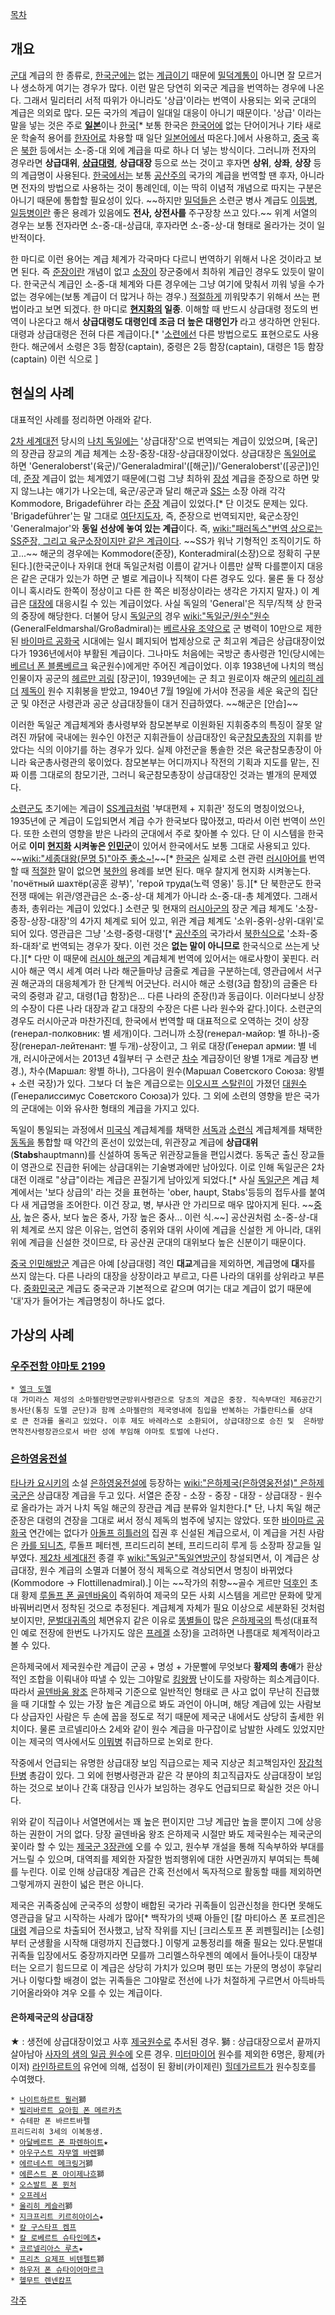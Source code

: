 [[목차]]

== 개요 ==
[[군대]] 계급의 한 종류로, [[한국군]]에는 없는 [[계급]]이기 때문에 [[밀덕]]계통이 아니면 잘 모르거나 생소하게 여기는 경우가 많다. 이런 말은 당연히 외국군 계급을 번역하는 경우에 나온다. 그래서 밀리터리 서적 따위가 아니라도 '상급'이라는 번역이 사용되는 외국 군대의 계급은 의외로 많다. 모든 국가의 계급이 일대일 대응이 아니기 때문이다. '상급' 이라는 말을 넣는 것은 주로 '''[[일본]]'''이나 [[한국]][* 보통 한국은 [[한국어]]에 없는 단어이거나 기타 새로운 학술적 용어를 [[한자]]어로 차용할 때 일단 [[일본어]]에서 따온다.]에서 사용하고, [[중국]] 혹은 [[북한]] 등에서는 소-중-대 외에 계급을 따로 하나 더 넣는 방식이다. 그러니까 전자의 경우라면 '''상급대위''', '''[[상급대령]]''', '''상급대장''' 등으로 쓰는 것이고 후자면 '''상위''', '''상좌''', '''상장''' 등의 계급명이 사용된다.  [[한국]]에서는 보통 [[공산주의]] 국가의 계급을 번역할 땐 후자, 아니라면 전자의 방법으로 사용하는 것이 통례인데, 이는 딱히 이념적 개념으로 따지는 구분은 아니기 때문에 통합할 필요성이 있다. ~~하지만 [[밀덕]]들은 소련군 병사 계급도 [[이등병]], [[일등병]]이란 좋은 용례가 있음에도 '''전사, 상전사를''' 주구장창 쓰고 있다.~~ 위계 서열의 경우는 보통 전자라면 소-중-대-상급대, 후자라면 소-중-상-대 형태로 올라가는 것이 일반적이다.

한 마디로 이런 용어는 계급 체계가 각국마다 다르니 번역하기 위해서 나온 것이라고 보면 된다. 즉 [[준장]]이란 개념이 없고 [[소장]]이 장군중에서 최하위 계급인 경우도 있듯이 말이다. 한국군식 계급인 소-중-대 체계와 다른 경우에는 그냥 여기에 맞춰서 끼워 넣을 수가 없는 경우에는(보통 계급이 더 많거나 하는 경우.) [[적절]]하게 끼워맞추기 위해서 쓰는 편법이라고 보면 되겠다. 한 마디로 '''[[현지화]]의 일종'''. 이해할 때 반드시 상급대령 정도의 번역이 나온다고 해서 '''상급대령도 대령인데 조금 더 높은 대령인가''' 라고 생각하면 안된다. 대령과 상급대령은 전혀 다른 계급이다.[* '[[소련]]에선 다른 방법으로도 표현으로도 사용한다. 해군에서 소령은 3등 함장(captain), 중령은 2등 함장(captain), 대령은 1등 함장(captain) 이런 식으로 ]
== 현실의 사례 ==
대표적인 사례를 정리하면 아래와 같다.

[[2차 세계대전]] 당시의 [[나치 독일]]에는 '상급대장'으로 번역되는 계급이 있었으며, [육군]의 장관급 장교의 계급 체계는 소장-중장-대장-상급대장이었다. 상급대장은 [[독일어]]로 하면 'Generaloberst'(육군)/'Generaladmiral'([해군])/'Generaloberst'([공군])인데, [[준장]] 계급이 없는 체계였기 때문에(그럼 그냥 최하위 [[장성]] 계급을 준장으로 하면 맞지 않느냐는 얘기가 나오는데, 육군/공군과 달리 해군과 [[SS]]는 소장 아래 각각 Kommodore, Brigadeführer 라는 [[준장]] 계급이 있었다.[* 단 이것도 문제는 있다. 'Brigadeführer'는 말 그대로 [[여단]]지도자, 즉, 준장으로 번역되지만, 육군소장인 'Generalmajor'와 '''동일 선상에 놓여 있는 계급'''이다. 즉, [[wiki:"패러독스"번역 상으로는 SS준장, 그리고 육군소장이지만 같은 계급]]이다. ~~SS가 워낙 기형적인 조직이기도 하고...~~ 해군의 경우에는 Kommodore(준장), Konteradmiral(소장)으로 정확히 구분된다.](한국군이나 자위대 현대 독일군처럼 이름이 같거나 이름만 살짝 다를뿐이지 대응은 같은 군대가 있는가 하면 군 별로 계급이나 직책이 다른 경우도 있다. 물론 둘 다 정상이니 혹시라도 한쪽이 정상이고 다른 한 쪽은 비정상이라는 생각은 가지지 말자.)  이 계급은 [[대장]]에 대응시킬 수 있는 계급이었다. 사실 독일의 'General'은 직무/직책 상 한국의 중장에 해당한다. 더불어 당시 [[독일군]]의 경우 [[wiki:"독일군/원수"원수]](GeneralFeldmarshal/Großadmiral)는 [[베르사유 조약]]으로 군 병력이 10만으로 제한된 [[바이마르 공화국]] 시대에는 일시 폐지되어 법제상으로 군 최고위 계급은 상급대장이었다가 1936년에서야 부활된 계급이다. 그나마도 처음에는 국방군 총사령관 1인(당시에는 [[베르너 폰 블롬베르크]] 육군원수)에게만 주어진 계급이었다. 이후 1938년에 나치의 핵심 인물이자 공군의 [[헤르만 괴링]] [장군]이, 1939년에는 군 최고 원로이자 해군의 [[에리히 레더]] [[제독]]이 원수 지휘봉을 받았고, 1940년 7월 19일에 가서야 전공을 세운 육군의 집단군 및 야전군 사령관과 공군 상급대장들이 대거 진급하였다. ~~해군은 [안습]~~

이러한 독일군 계급체계와 총사령부와 참모본부로 이원화된 지휘중추의 특징이 잘못 알려진 까닭에 국내에는 원수인 야전군 지휘관들이 상급대장인 육군[[참모총장]]의 지휘를 받았다는 식의 이야기를 하는 경우가 있다. 실제 야전군을 통솔한 것은 육군참모총장이 아니라 육군총사령관의 몫이었다. 참모본부는 어디까지나 작전의 기획과 지도를 맡는, 진짜 이름 그대로의 참모기관, 그러니 육군참모총장이 상급대장인 것과는 별개의 문제였다.

[[소련군]]도 초기에는 계급이 [[SS]]계급처럼 '부대편제 + 지휘관' 정도의 명칭이었으나, 1935년에 군 계급이 도입되면서 계급 수가 한국보다 많아졌고, 따라서 이런 번역이 쓰인다. 또한 소련의 영향을 받은 나라의 군대에서 주로 찾아볼 수 있다. 단 이 시스템을 한국어로 '''이미 [[현지화]] 시켜놓은 [[인민군]]'''이 있어서 한국에서도 보통 그대로 사용되고 있다. ~~[[wiki:"세종대왕(문명 5)"아주 좋소~!]]~~[* [[한국]]은 실제로 소련 관련 [[러시아어]]를 번역할 때 [[적절]]한 말이 없으면 [[북한]]의 용례를 보면 된다. 매우 찰지게 현지화 시켜놓는다. 'почётный шахтёр(공훈 광부)', 'герой труда(노력 영웅)' 등.][* 단 북한군도 한국전쟁 때에는 위관/영관급은 소-중-상-대 체계가 아니라 소-중-대-총 체계였다. 그래서 총좌, 총위라는 계급이 있었다.] 소련군 및 현재의 [[러시아군]]의 장군 계급 체계도 '소장-중장-상장-대장'의 4가지 체계로 되어 있고, 위관 계급 체계도 '소위-중위-상위-대위'로 되어 있다. 영관급은 그냥 '소령-중령-대령'[* [[공산주의]] 국가라서 [[북한]]식으로 '소좌-중좌-대좌'로 번역되는 경우가 잦다. 이런 것은 '''없는 말이 아니므로''' 한국식으로 쓰는게 낫다.][* 다만 이 때문에 [[러시아 해군]]의 계급체계 번역에 있어서는 애로사항이 꽃핀다. 러시아 해군 역시 세계 여러 나라 해군들마냥 금줄로 계급을 구분하는데, 영관급에서 서구권 해군과의 대응체계가 한 단계씩 어긋난다. 러시아 해군 소령(3급 함장)의 금줄은 타국의 중령과 같고, 대령(1급 함장)은... 다른 나라의 준장(!)과 동급이다. 이러다보니 상장의 수장이 다른 나라 대장과 같고 대장의 수장은 다른 나라 원수와 같다.]이다. 소련군의 경우도 러시아군과 마찬가진데, 한국에서 번역할 때 대표적으로 오역하는 것이 상장(генерал-полковник: 별 세개)이다. 그러니까 소장(генерал-майор: 별 하나)-중장(генерал-лейтенант: 별 두개)-상장이고, 그 위로 대장(Генерал армии: 별 네개, 러시아군에서는 2013년 4월부터 구 소련군 [[차수]] 계급장이던 왕별 1개로 계급장 변경.), 차수(Маршал: 왕별 하나), 그다음이 원수(Маршал Советского Союза: 왕별 + 소련 국장)가 있다. 그보다 더 높은 계급으로는 [[이오시프 스탈린]]이 가졌던 [[대원수]](Генералиссимус Советского Союза)가 있다. 그 외에 소련의 영향을 받은 국가의 군대에는 이와 유사한 형태의 계급을 가지고 있다.

독일이 통일되는 과정에서 [[미국]]식 계급체계를 채택한 [[서독]]과 [[소련]]식 계급체계를 채택한 [[동독]]을 통합할 때 약간의 혼선이 있었는데, 위관장교 계급에 '''상급대위'''('''Stabs'''hauptmann)를 신설하여 동독군 위관장교들을 편입시켰다. 동독군 출신 장교들이 영관으로 진급한 뒤에는 상급대위는 기술병과에만 남아있다. 이로 인해 독일군은 2차대전 이래로 "상급"이라는 계급은 끈질기게 남아있게 되었다.[* 사실 [[독일군]]은 계급 체계에서는 '보다 상급의' 라는 것을 표현하는 'ober, haupt, Stabs'등등의 접두사를 붙여다 새 게급명을 조어한다. 이건 장교, 병, 부사관 안 가리므로 매우 많아지게 된다. ~~[[중사]], 높은 중사, 보다 높은 중사, 가장 높은 중사... 이런 식.~~] 공산권처럼 소-중-상-대위 체계로 쓰지 않은 이유는, 엄연히 중위와 대위 사이에 계급을 신설한 게 아니라, 대위 위에 계급을 신설한 것이므로, 타 공산권 군대의 대위보다 높은 신분이기 때문이다.

[[중국 인민해방군]] 계급은 아예 [상급대령] 격인 '''대교'''계급을 제외하면, 계급명에 '''대'''자를 쓰지 않는다. 다른 나라의 대장을 상장이라고 부르고, 다른 나라의 대위를 상위라고 부른다. [[중화민국군]] 계급도 중국군과 기본적으로 같으며 여기는 대교 계급이 없기 때문에 '대'자가 들어가는 계급명칭이 하나도 없다.

== 가상의 사례 ==
=== [[우주전함 야마토 2199]] ===
 * [[도멜|엘크 도멜]]
 대 가미라스 제성의 소마젤란방면군방위사령관으로 당초의 계급은 중장. 직속부대인 제6공간기동사단(통칭 도멜 군단)과 함께 소마젤란의 제국영내에 침입을 반복하는 가틀란티스를 상대로 큰 전과를 올리고 있었다. 이후 제도 바레라스로 소환되어, 상급대장으로 승진 및  은하방면작전사령장관으로서 바란 성에 부임해 야마토 토벌에 나선다.

=== [[은하영웅전설]] ===
[[타나카 요시키]]의 소설 [[은하영웅전설]]에 등장하는 [[wiki:"은하제국(은하영웅전설)" 은하제국군]]은 상급대장 계급을 두고 있다. 서열은 준장 - 소장 - 중장 - 대장 - 상급대장 - 원수로 올라가는 과거 나치 독일 해군의 장관급 계급 분류와 일치한다.[* 단, 나치 독일 해군 준장은 대령의 견장을 그대로 써서 정식 제독의 범주에 넣지는 않았다. 또한 [[바이마르 공화국]] 연간에는 없다가 [[아돌프 히틀러]]의 집권 후 신설된 계급으로서, 이 계급을 거친 사람은 [[카를 되니츠]], 루돌프 페터젠, 프리드리히 본테, 프리드리히 루게 등 소장파 장교들 일부였다. [[제2차 세계대전]] 종결 후 [[wiki:"독일군"독일연방군]]이 창설되면서, 이 계급은 상급대장, 원수 계급의 소멸과 더불어 정식 제독으로 격상되면서 명칭이 바뀌었다(Kommodore → Flottillenadmiral).] 이는 ~~작가의 취향~~골수 게르만 [[덕후]]인 초대 황제 [[루돌프 폰 골덴바움]]이 즉위하여 제국의 모든 사회 시스템을 게르만 문화에 맞게 바꿔버리면서 정착된 것으로 추정된다. 계급체계 자체가 필요 이상으로 세분화된 것처럼 보이지만, [[문벌대귀족]]의 체면유지 같은 이유로 [[똥별]]들이 많은 [[은하제국(은하영웅전설)|은하제국]]의 특성(대표적인 예로 전장에 한번도 나가지도 않은 [[프레겔]] 소장)을 고려하면 나름대로 체계적이라고 볼 수 있다.

은하제국에서 제국원수란 계급이 군공 + 명성 + 가문빨에 무엇보다 '''황제의 총애'''가 환상적인 조합을 이뤄내야 따낼 수 있는 그야말로 [[킹왕짱]] 난이도를 자랑하는 희소계급이다. 따라서 [[골덴바움 왕조]] 은하제국 기준으로 일반적인 형태로 큰 사고 없이 무난히 진급했을 때 기대할 수 있는 가장 높은 계급으로 봐도 과언이 아니며, 해당 계급에 있는 사람보다 상급자인 사람은 두 손에 꼽을 정도로 적기 때문에 제국군 내에서도 상당히 출세한 위치이다. 물론 코르넬리아스 2세와 같이 원수 계급을 마구잡이로 남발한 사례도 있었지만 이는 제국의 역사에서도 [[이뭐병]] 취급하므로 논외로 한다.

작중에서 언급되는 유명한 상급대장 보임 직급으로는 제국 지상군 최고책임자인 [[장갑척탄병]] 총감이 있다. 그 외에 헌병사령관과 같은 각 분야의 최고직급자도 상급대장이 보임하는 것으로 보이나 간혹 대장급 인사가 보임하는 경우도 언급되므로 확실한 것은 아니다.

위와 같이 직급이나 서열면에서는 꽤 높은 편이지만 그냥 계급만 높을 뿐이지 그에 상응하는 권한이 거의 없다. 당장 골덴바움 왕조 은하제국 시절만 봐도 제국원수는 제국군의 꽃이라 할 수 있는 [[제국군 3장관]]에 오를 수 있고, 원수부 개설을 통해 직속부하와 부대를 거느릴 수 있으며, 대역죄를 제외한 자잘한 범죄행위에 대한 사면권까지 부여되는 특혜를 누린다. 이로 인해 상급대장 계급은 간혹 전선에서 독자적으로 활동할 때를 제외하면 그렇게까지 권한이 넓은 편은 아니다.

제국은 귀족중심에 군국주의 성향이 배합된 국가라 귀족들이 임관신청을 한다면 못해도 영관급을 달고 시작하는 사례가 많아[* 백작가의 넷째 아들인 [칼 마티아스 폰 포르겐]은 [[대령]] 계급으로 차출되어 전사했고, 남작 작위를 지닌 [크리스토프 폰 쾨펜힐러]는 [소령]부터 군생활을 시작해 대령까지 진급했다.] 이렇게 교통정리를 해줄 필요는 있다.문벌대귀족들 입장에서도 중장까지라면 모를까 그리멜스하우젠의 예에서 들어나듯이 대장부터는 오르기 힘드므로 이 계급은 상당히 가치가 있으며 평민 또는 가문의 명성이 후달리거나 이렇다할 배경이 없는 귀족들은 그야말로 전선에 나가 처절하게 구르면서 아득바득 기어올라와야 겨우 오를 수 있는 계급이다.  

==== 은하제국군의 상급대장 ====
★ : 생전에 상급대장이었고 사후 [[원수(계급)|제국원수]]로 추서된 경우.
獅 : 상급대장으로서 끝까지 살아남아 [[사자의 샘의 일곱 원수]]에 오른 경우. [[볼프강 미터마이어|미터마이어]] 원수를 제외한 6명은, 황제(카이저) [[라인하르트 폰 로엔그람|라인하르트]]의 유언에 의해, 섭정이 된 황비(카이제린) [[힐데가르트 폰 마린도르프|힐데가르트]]가 원수칭호를 수여했다.

 * [[나이트하르트 뮐러]]獅
 * [[빌리바르트 요아힘 폰 메르카츠]]
 * 슈테판 폰 바르트바펠
 프리드리히 3세의 이복동생.
 * [[아달베르트 폰 파렌하이트]]★
 * [[아우구스트 자무엘 바렌]]獅
 * [[에르네스트 메크링거]]獅
 * [[에른스트 폰 아이제나흐]]獅
 * [[오스발트 폰 뮌처]]
 * [[오프레서]]
 * [[울리히 케슬러]]獅
 * [[지크프리트 키르히아이스]]★
 * [[칼 구스타프 켐프]]
 * [[칼 로베르트 슈타인메츠]]★
 * [[코르넬리아스 루츠]]★
 * [[프리츠 요제프 비텐펠트]]獅
 * [[하우저 폰 슈타이어마르크]]
 * [[헬무트 렌넨캄프]]

[[각주]]
